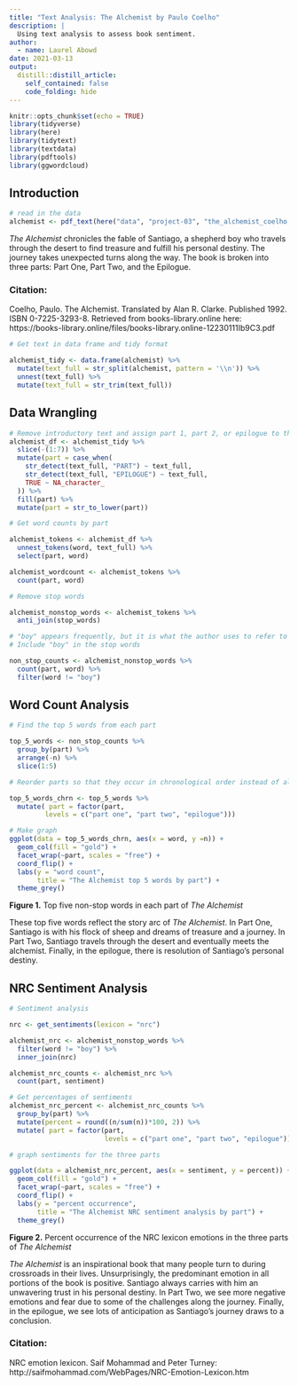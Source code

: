 ```yaml
---
title: "Text Analysis: The Alchemist by Paulo Coelho"
description: |
  Using text analysis to assess book sentiment.
author:
  - name: Laurel Abowd
date: 2021-03-13
output:
  distill::distill_article:
    self_contained: false
    code_folding: hide
---
```


```r
knitr::opts_chunk$set(echo = TRUE)
library(tidyverse)
library(here)
library(tidytext)
library(textdata)
library(pdftools)
library(ggwordcloud)
```

## **Introduction**

```r
# read in the data
alchemist <- pdf_text(here("data", "project-03", "the_alchemist_coelho.pdf"))

```

*The Alchemist* chronicles the fable of Santiago, a shepherd boy who travels through the desert to find treasure and fulfill his personal destiny. The journey takes unexpected turns along the way. The book is broken into three parts: Part One, Part Two, and the Epilogue. 

### **Citation:** 
Coelho, Paulo. The Alchemist. Translated by Alan R. Clarke. Published 1992. ISBN 0-7225-3293-8.
Retrieved from books-library.online here: 
https://books-library.online/files/books-library.online-12230111Ib9C3.pdf

```r
# Get text in data frame and tidy format

alchemist_tidy <- data.frame(alchemist) %>% 
  mutate(text_full = str_split(alchemist, pattern = '\\n')) %>% 
  unnest(text_full) %>% 
  mutate(text_full = str_trim(text_full)) 

```

## **Data Wrangling**

```r
# Remove introductory text and assign part 1, part 2, or epilogue to the text_full column
alchemist_df <- alchemist_tidy %>% 
  slice(-(1:7)) %>% 
  mutate(part = case_when(
    str_detect(text_full, "PART") ~ text_full,
    str_detect(text_full, "EPILOGUE") ~ text_full,
    TRUE ~ NA_character_
  )) %>% 
  fill(part) %>% 
  mutate(part = str_to_lower(part))
```

```r
# Get word counts by part

alchemist_tokens <- alchemist_df %>% 
  unnest_tokens(word, text_full) %>% 
  select(part, word)

alchemist_wordcount <- alchemist_tokens %>% 
  count(part, word)

# Remove stop words

alchemist_nonstop_words <- alchemist_tokens %>% 
  anti_join(stop_words) 

# "boy" appears frequently, but it is what the author uses to refer to the main character, Santiago.
# Include "boy" in the stop words

non_stop_counts <- alchemist_nonstop_words %>% 
  count(part, word) %>% 
  filter(word != "boy")

```

## **Word Count Analysis**

```r
# Find the top 5 words from each part

top_5_words <- non_stop_counts %>% 
  group_by(part) %>% 
  arrange(-n) %>% 
  slice(1:5)

# Reorder parts so that they occur in chronological order instead of alphabetical

top_5_words_chrn <- top_5_words %>% 
  mutate( part = factor(part,
         levels = c("part one", "part two", "epilogue"))) 


```

```r
# Make graph
ggplot(data = top_5_words_chrn, aes(x = word, y =n)) +
  geom_col(fill = "gold") +
  facet_wrap(~part, scales = "free") +
  coord_flip() +
  labs(y = "word count",
       title = "The Alchemist top 5 words by part") +
  theme_grey()
```
**Figure 1.** Top five non-stop words in each part of *The Alchemist* 

These top five words reflect the story arc of *The Alchemist*. In Part One, Santiago is with his flock of sheep and dreams of treasure and a journey. In Part Two, Santiago travels through the desert and eventually meets the alchemist. Finally, in the epilogue, there is resolution of Santiago's personal destiny. 

## **NRC Sentiment Analysis** 

```r
# Sentiment analysis 

nrc <- get_sentiments(lexicon = "nrc")

alchemist_nrc <- alchemist_nonstop_words %>% 
  filter(word != "boy") %>%
  inner_join(nrc)

alchemist_nrc_counts <- alchemist_nrc %>% 
  count(part, sentiment)

# Get percentages of sentiments
alchemist_nrc_percent <- alchemist_nrc_counts %>% 
  group_by(part) %>% 
  mutate(percent = round((n/sum(n))*100, 2)) %>% 
  mutate( part = factor(part,
                        levels = c("part one", "part two", "epilogue"))) 
```

```r
# graph sentiments for the three parts

ggplot(data = alchemist_nrc_percent, aes(x = sentiment, y = percent)) +
  geom_col(fill = "gold") +
  facet_wrap(~part, scales = "free") +
  coord_flip() +
  labs(y = "percent occurrence",
       title = "The Alchemist NRC sentiment analysis by part") +
  theme_grey()


```
**Figure 2.** Percent occurrence of the NRC lexicon emotions in the three parts of *The Alchemist*

*The Alchemist* is an inspirational book that many people turn to during crossroads in their lives. Unsurprisingly, the predominant emotion in all portions of the book is positive. Santiago always carries with him an unwavering trust in his personal destiny. In Part Two, we see more negative emotions and fear due to some of the challenges along the journey. Finally, in the epilogue, we see lots of anticipation as Santiago's journey draws to a conclusion. 


### **Citation:** 
NRC emotion lexicon. Saif Mohammad and Peter Turney: http://saifmohammad.com/WebPages/NRC-Emotion-Lexicon.htm

